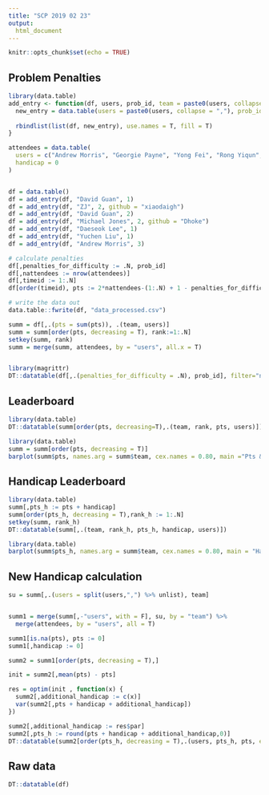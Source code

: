 ```yaml
---
title: "SCP 2019 02 23"
output:
  html_document
---
```


```r
knitr::opts_chunk$set(echo = TRUE)
```

## Problem Penalties


```r
library(data.table)
add_entry <- function(df, users, prob_id, team = paste0(users, collapse=","),  bytes = NA,  github = "", valid = T) {
  new_entry = data.table(users = paste0(users, collapse = ","), prob_id = prob_id, team = team, bytes = NA, github = "", valid = T)
  
  rbindlist(list(df, new_entry), use.names = T, fill = T)
}

attendees = data.table(
  users = c("Andrew Morris", "Georgie Payne", "Yong Fei", "Rong Yiqun", "Yuchen Liu", "Michael Jones", "Daeseok Lee", "David Guan", "ZJ", "Si Pham", "James Anderson"),
  handicap = 0
)


df = data.table()
df = add_entry(df, "David Guan", 1)
df = add_entry(df, "ZJ", 2, github = "xiaodaigh")
df = add_entry(df, "David Guan", 2)
df = add_entry(df, "Michael Jones", 2, github = "Dhoke")
df = add_entry(df, "Daeseok Lee", 1)
df = add_entry(df, "Yuchen Liu", 1)
df = add_entry(df, "Andrew Morris", 3)

# calculate penalties
df[,penalties_for_difficulty := .N, prob_id]
df[,nattendees := nrow(attendees)]
df[,timeid := 1:.N]
df[order(timeid), pts := 2*nattendees-(1:.N) + 1 - penalties_for_difficulty,prob_id]

# write the data out
data.table::fwrite(df, "data_processed.csv")

summ = df[,.(pts = sum(pts)), .(team, users)]
summ = summ[order(pts, decreasing = T), rank:=1:.N]
setkey(summ, rank)
summ = merge(summ, attendees, by = "users", all.x = T)


library(magrittr)
DT::datatable(df[,.(penalties_for_difficulty = .N), prob_id], filter="none", options = list(searching=F, paging=F))
```

## Leaderboard

```r
library(data.table)
DT::datatable(summ[order(pts, decreasing=T),.(team, rank, pts, users)])
```


```r
library(data.table)
summ = summ[order(pts, decreasing = T)]
barplot(summ$pts, names.arg = summ$team, cex.names = 0.80, main ="Pts & Rank")
```

## Handicap Leaderboard

```r
library(data.table)
summ[,pts_h := pts + handicap]
summ[order(pts_h, decreasing = T),rank_h := 1:.N]
setkey(summ, rank_h)
DT::datatable(summ[,.(team, rank_h, pts_h, handicap, users)])
```


```r
library(data.table)
barplot(summ$pts_h, names.arg = summ$team, cex.names = 0.80, main = "Handicap Pts & Rank")
```

## New Handicap calculation
```r

su = summ[,.(users = split(users,",") %>% unlist), team]


summ1 = merge(summ[,-"users", with = F], su, by = "team") %>% 
  merge(attendees, by = "users", all = T)

summ1[is.na(pts), pts := 0]
summ1[,handicap := 0]

summ2 = summ1[order(pts, decreasing = T),]

init = summ2[,mean(pts) - pts]

res = optim(init , function(x) {
  summ2[,additional_handicap := c(x)]
  var(summ2[,pts + handicap + additional_handicap])
})

summ2[,additional_handicap := res$par]
summ2[,pts_h := round(pts + handicap + additional_handicap,0)]
DT::datatable(summ2[order(pts_h, decreasing = T),.(users, pts_h, pts, existing_handicap=handicap, new_handicap = round((handicap+additional_handicap)/nrow(attendees),2))])
```

## Raw data
```r
DT::datatable(df)
```
